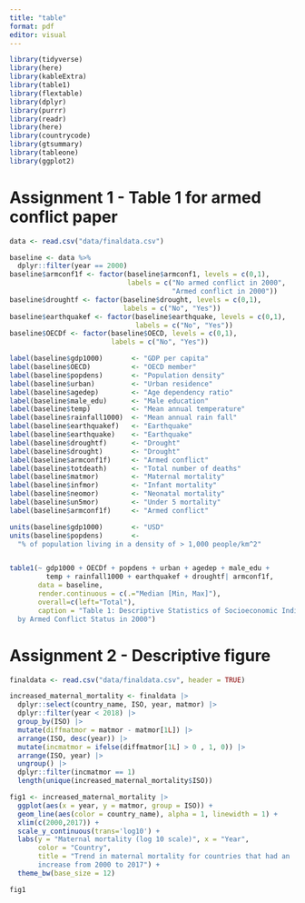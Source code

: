 ```yaml
---
title: "table"
format: pdf
editor: visual
---
```


```r
library(tidyverse)
library(here)
library(kableExtra)
library(table1)
library(flextable)
library(dplyr)
library(purrr)
library(readr)
library(here)
library(countrycode)
library(gtsummary)
library(tableone)
library(ggplot2)
```


# Assignment 1 - Table 1 for armed conflict paper

```r
data <- read.csv("data/finaldata.csv")

baseline <- data %>%
  dplyr::filter(year == 2000)
baseline$armconf1f <- factor(baseline$armconf1, levels = c(0,1), 
                             labels = c("No armed conflict in 2000",
                                        "Armed conflict in 2000"))
baseline$droughtf <- factor(baseline$drought, levels = c(0,1), 
                            labels = c("No", "Yes"))
baseline$earthquakef <- factor(baseline$earthquake, levels = c(0,1), 
                               labels = c("No", "Yes"))
baseline$OECDf <- factor(baseline$OECD, levels = c(0,1), 
                         labels = c("No", "Yes"))

label(baseline$gdp1000)       <- "GDP per capita"
label(baseline$OECD)          <- "OECD member"
label(baseline$popdens)       <- "Population density"
label(baseline$urban)         <- "Urban residence"
label(baseline$agedep)        <- "Age dependency ratio"
label(baseline$male_edu)      <- "Male education"
label(baseline$temp)          <- "Mean annual temperature"
label(baseline$rainfall1000)  <- "Mean annual rain fall"
label(baseline$earthquakef)   <- "Earthquake"
label(baseline$earthquake)    <- "Earthquake"
label(baseline$droughtf)      <- "Drought"
label(baseline$drought)       <- "Drought"
label(baseline$armconf1f)     <- "Armed conflict"
label(baseline$totdeath)      <- "Total number of deaths"
label(baseline$matmor)        <- "Maternal mortality"
label(baseline$infmor)        <- "Infant mortality"
label(baseline$neomor)        <- "Neonatal mortality"
label(baseline$un5mor)        <- "Under 5 mortality"
label(baseline$armconf1f)     <- "Armed conflict"

units(baseline$gdp1000)       <- "USD"
units(baseline$popdens)       <- 
  "% of population living in a density of > 1,000 people/km^2"


table1(~ gdp1000 + OECDf + popdens + urban + agedep + male_edu + 
         temp + rainfall1000 + earthquakef + droughtf| armconf1f, 
       data = baseline,
       render.continuous = c(.="Median [Min, Max]"),
       overall=c(left="Total"), 
       caption = "Table 1: Descriptive Statistics of Socioeconomic Indicators 
  by Armed Conflict Status in 2000") 
```

\newpage 

# Assignment 2 - Descriptive figure

```r
finaldata <- read.csv("data/finaldata.csv", header = TRUE)

increased_maternal_mortality <- finaldata |>
  dplyr::select(country_name, ISO, year, matmor) |>
  dplyr::filter(year < 2018) |>
  group_by(ISO) |>
  mutate(diffmatmor = matmor - matmor[1L]) |>
  arrange(ISO, desc(year)) |>
  mutate(incmatmor = ifelse(diffmatmor[1L] > 0 , 1, 0)) |>
  arrange(ISO, year) |>
  ungroup() |>
  dplyr::filter(incmatmor == 1)
  length(unique(increased_maternal_mortality$ISO))

fig1 <- increased_maternal_mortality |>
  ggplot(aes(x = year, y = matmor, group = ISO)) +
  geom_line(aes(color = country_name), alpha = 1, linewidth = 1) +
  xlim(c(2000,2017)) +
  scale_y_continuous(trans='log10') + 
  labs(y = "Maternal mortality (log 10 scale)", x = "Year", 
       color = "Country", 
       title = "Trend in maternal mortality for countries that had an 
       increase from 2000 to 2017") + 
  theme_bw(base_size = 12)

fig1
```
